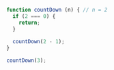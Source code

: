 ```js showLineNumbers /countDown(2 - 1)/ copy
function countDown (n) { // n = 2
  if (2 === 0) {
    return;
  }
 
  countDown(2 - 1);
}

countDown(3);
```

